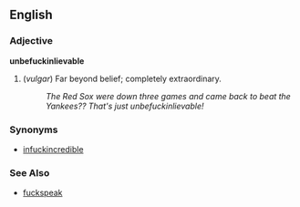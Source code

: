==English==

===Adjective===
'''unbefuckinlievable'''

# (''vulgar'') Far beyond belief; completely extraordinary.
#: ''The Red Sox were down three games and came back to beat the Yankees??  That's just unbefuckinlievable!''

===Synonyms===
* [[infuckincredible]]

===See Also===
* [[fuckspeak]]